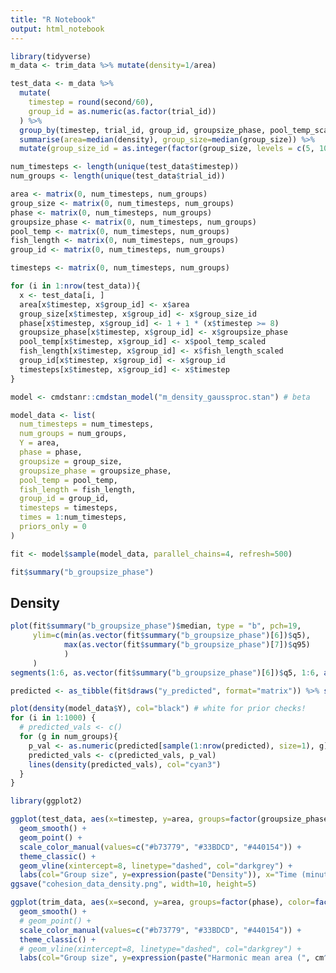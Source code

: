 ```yaml
---
title: "R Notebook"
output: html_notebook
---
```


```r
library(tidyverse)
m_data <- trim_data %>% mutate(density=1/area)

test_data <- m_data %>%
  mutate(
    timestep = round(second/60),
    group_id = as.numeric(as.factor(trial_id))
  ) %>%
  group_by(timestep, trial_id, group_id, groupsize_phase, pool_temp_scaled, fish_length_scaled, phase) %>%
  summarise(area=median(density), group_size=median(group_size)) %>%
  mutate(group_size_id = as.integer(factor(group_size, levels = c(5, 10, 20))))

```


```r
num_timesteps <- length(unique(test_data$timestep))
num_groups <- length(unique(test_data$trial_id))

area <- matrix(0, num_timesteps, num_groups)
group_size <- matrix(0, num_timesteps, num_groups)
phase <- matrix(0, num_timesteps, num_groups)
groupsize_phase <- matrix(0, num_timesteps, num_groups)
pool_temp <- matrix(0, num_timesteps, num_groups)
fish_length <- matrix(0, num_timesteps, num_groups)
group_id <- matrix(0, num_timesteps, num_groups)

timesteps <- matrix(0, num_timesteps, num_groups)

for (i in 1:nrow(test_data)){
  x <- test_data[i, ]
  area[x$timestep, x$group_id] <- x$area
  group_size[x$timestep, x$group_id] <- x$group_size_id
  phase[x$timestep, x$group_id] <- 1 + 1 * (x$timestep >= 8)
  groupsize_phase[x$timestep, x$group_id] <- x$groupsize_phase
  pool_temp[x$timestep, x$group_id] <- x$pool_temp_scaled
  fish_length[x$timestep, x$group_id] <- x$fish_length_scaled
  group_id[x$timestep, x$group_id] <- x$group_id
  timesteps[x$timestep, x$group_id] <- x$timestep
}


```

```r
model <- cmdstanr::cmdstan_model("m_density_gaussproc.stan") # beta

model_data <- list(
  num_timesteps = num_timesteps,
  num_groups = num_groups,
  Y = area,
  phase = phase,
  groupsize = group_size,
  groupsize_phase = groupsize_phase,
  pool_temp = pool_temp,
  fish_length = fish_length,
  group_id = group_id,
  timesteps = timesteps,
  times = 1:num_timesteps,
  priors_only = 0
)

fit <- model$sample(model_data, parallel_chains=4, refresh=500)

```


```r
fit$summary("b_groupsize_phase")
```


## Density
```r
plot(fit$summary("b_groupsize_phase")$median, type = "b", pch=19,
     ylim=c(min(as.vector(fit$summary("b_groupsize_phase")[6])$q5), 
            max(as.vector(fit$summary("b_groupsize_phase")[7])$q95)
            )
     )
segments(1:6, as.vector(fit$summary("b_groupsize_phase")[6])$q5, 1:6, as.vector(fit$summary("b_groupsize_phase")[7])$q95)
```

```r
predicted <- as_tibble(fit$draws("y_predicted", format="matrix")) %>% select_if(~ !any(is.na(.)))

plot(density(model_data$Y), col="black") # white for prior checks!
for (i in 1:1000) {
  # predicted_vals <- c()
  for (g in num_groups){
    p_val <- as.numeric(predicted[sample(1:nrow(predicted), size=1), g][1,1])
    predicted_vals <- c(predicted_vals, p_val)
    lines(density(predicted_vals), col="cyan3")
  }
}

```

```r
library(ggplot2)

ggplot(test_data, aes(x=timestep, y=area, groups=factor(groupsize_phase), color=factor(group_size))) +
  geom_smooth() +
  geom_point() +
  scale_color_manual(values=c("#b73779", "#33BDCD", "#440154")) +
  theme_classic() +
  geom_vline(xintercept=8, linetype="dashed", col="darkgrey") +
  labs(col="Group size", y=expression(paste("Density")), x="Time (minutes)")
ggsave("cohesion_data_density.png", width=10, height=5)

ggplot(trim_data, aes(x=second, y=area, groups=factor(phase), color=factor(group_size))) +
  geom_smooth() +
  # geom_point() +
  scale_color_manual(values=c("#b73779", "#33BDCD", "#440154")) +
  theme_classic() +
  # geom_vline(xintercept=8, linetype="dashed", col="darkgrey") +
  labs(col="Group size", y=expression(paste("Harmonic mean area (", cm^2, ")")), x="Time (minutes)")

```

